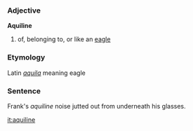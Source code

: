 ===Adjective===
'''Aquiline'''

# of, belonging to, or like an [[eagle]]

===Etymology===
Latin ''[[aquila]]'' meaning eagle

===Sentence===
Frank's ''aquiline'' noise jutted out from underneath his glasses.

[[it:aquiline]]
